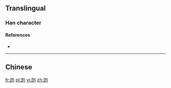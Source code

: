 {{also|剴}}
==Translingual==

===Han character===
{{Han char|rn=18|rad=刀|as=06|sn=8|four=|canj=UULN|ids=⿰岂刂}}

====References====
* {{Han ref|kx=0139.251|hdz=10334.090|uh=5240|ud=21056}}

----

==Chinese==
{{zh-see|剴}}

[[fr:剀]]
[[pl:剀]]
[[vi:剀]]
[[zh:剀]]